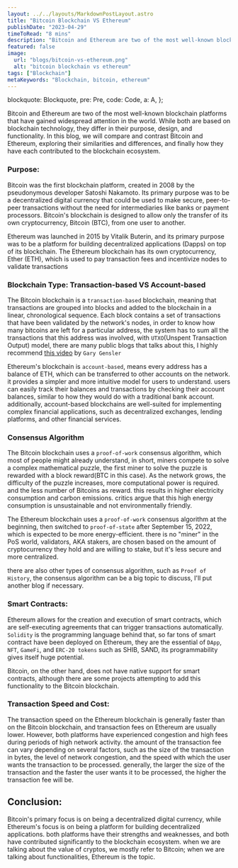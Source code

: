 ```yaml
---
layout: ../../layouts/MarkdownPostLayout.astro
title: "Bitcoin Blockchain VS Ethereum"
publishDate: "2023-04-29"
timeToRead: "8 mins"
description: "Bitcoin and Ethereum are two of the most well-known blockchain platforms, let us take a look at the difference between them"
featured: false
image:
  url: "blogs/bitcoin-vs-ethereum.png"
  alt: "bitcoin blockchain vs ethereum"
tags: ["Blockchain"]
metaKeywords: "Blockchain, bitcoin, ethereum"
---
```



  blockquote: Blockquote,
  pre: Pre,
  code: Code,
  a: A,
};

Bitcoin and Ethereum are two of the most well-known blockchain platforms that have gained widespread attention in the world. While both are based on blockchain technology, they differ in their purpose, design, and functionality. In this blog, we will compare and contrast Bitcoin and Ethereum, exploring their similarities and differences, and finally how they have each contributed to the blockchain ecosystem.

### Purpose:

Bitcoin was the first blockchain platform, created in 2008 by the pseudonymous developer Satoshi Nakamoto. Its primary purpose was to be a decentralized digital currency that could be used to make secure, peer-to-peer transactions without the need for intermediaries like banks or payment processors. Bitcoin's blockchain is designed to allow only the transfer of its own cryptocurrency, Bitcoin (BTC), from one user to another.

Ethereum was launched in 2015 by Vitalik Buterin, and its primary purpose was to be a platform for building decentralized applications (Dapps) on top of its blockchain. The Ethereum blockchain has its own cryptocurrency, Ether (ETH), which is used to pay transaction fees and incentivize nodes to validate transactions

### Blockchain Type: Transaction-based VS Account-based

The Bitcoin blockchain is a `transaction-based` blockchain, meaning that transactions are grouped into blocks and added to the blockchain in a linear, chronological sequence. Each block contains a set of transactions that have been validated by the network's nodes, in order to know how many bitcoins are left for a particular address, the system has to sum all the transactions that this address was involved, with `UTXO`(Unspent Transaction Output) model, there are many public blogs that talks about this, I highly recommend [this video](https://www.youtube.com/watch?v=zGDTt9Q3vyM) by `Gary Gensler`

Ethereum's blockchain is `account-based`, means every address has a balance of ETH, which can be transferred to other accounts on the network. it provides a simpler and more intuitive model for users to understand. users can easily track their balances and transactions by checking their account balances, similar to how they would do with a traditional bank account. additionally, account-based blockchains are well-suited for implementing complex financial applications, such as decentralized exchanges, lending platforms, and other financial services.

### Consensus Algorithm

The Bitcoin blockchain uses a `proof-of-work` consensus algorithm, which most of people might already understand, in short, miners compete to solve a complex mathematical puzzle, the first miner to solve the puzzle is rewarded with a block reward(BTC in this case). As the network grows, the difficulty of the puzzle increases, more computational power is required. and the less number of Bitcoins as reward. this results in higher electricity consumption and carbon emissions. critics argue that this high energy consumption is unsustainable and not environmentally friendly.

The Ethereum blockchain uses a `proof-of-work` consensus algorithm at the beginning, then switched to `proof-of-state` after September 15, 2022, which is expected to be more energy-efficient. there is no "miner" in the PoS world, validators, AKA stakers, are chosen based on the amount of cryptocurrency they hold and are willing to stake, but it's less secure and more centralized.

there are also other types of consensus algorithm, such as `Proof of History`, the consensus algorithm can be a big topic to discuss, I'll put another blog if necessary.

### Smart Contracts:

Ethereum allows for the creation and execution of smart contracts, which are self-executing agreements that can trigger transactions automatically. `Solidity` is the programming language behind that, so far tons of smart contract have been deployed on Ethereum, they are the essential of `DApp`, `NFT`, `GameFi`, and `ERC-20 tokens` such as SHIB, SAND, its programmability gives itself huge potential.

Bitcoin, on the other hand, does not have native support for smart contracts, although there are some projects attempting to add this functionality to the Bitcoin blockchain.

### Transaction Speed and Cost:

The transaction speed on the Ethereum blockchain is generally faster than on the Bitcoin blockchain, and transaction fees on Ethereum are usually lower. However, both platforms have experienced congestion and high fees during periods of high network activity. the amount of the transaction fee can vary depending on several factors, such as the size of the transaction in bytes, the level of network congestion, and the speed with which the user wants the transaction to be processed. generally, the larger the size of the transaction and the faster the user wants it to be processed, the higher the transaction fee will be.

## Conclusion:

Bitcoin's primary focus is on being a decentralized digital currency, while Ethereum's focus is on being a platform for building decentralized applications. both platforms have their strengths and weaknesses, and both have contributed significantly to the blockchain ecosystem. when we are talking about the value of cryptos, we mostly refer to Bitcoin; when we are talking about functionalities, Ethereum is the topic.
